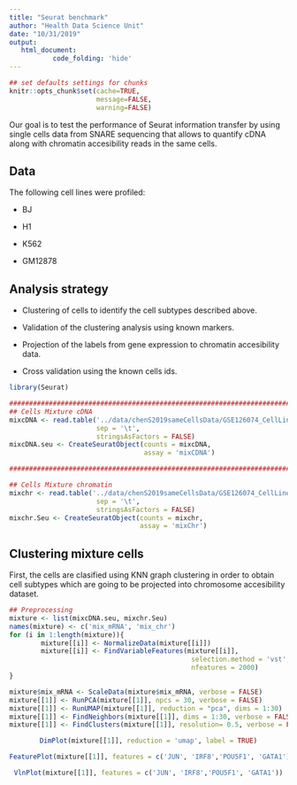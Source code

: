 ```yaml
---
title: "Seurat benchmark"
author: "Health Data Science Unit"
date: "10/31/2019"
output: 
   html_document:
           code_folding: 'hide'
---
```



```r
## set defaults settings for chunks
knitr::opts_chunk$set(cache=TRUE, 
                      message=FALSE, 
                      warning=FALSE)
```

Our goal is to test the performance of Seurat information transfer by using single cells
data from SNARE sequencing that allows to quantify cDNA along with chromatin accesibility
reads in the same cells.

## Data

The following cell lines were profiled:

* BJ

* H1

* K562

* GM12878


## Analysis strategy

* Clustering of cells to identify the cell subtypes described above.

* Validation of the clustering analysis using known markers.

* Projection of the labels from gene expression to chromatin accesibility data.

* Cross validation using the known cells ids.


```r
library(Seurat)

##############################################################################################
## Cells Mixture cDNA
mixcDNA <- read.table('../data/chenS2019sameCellsData/GSE126074_CellLineMixture_SNAREseq_cDNA_counts.tsv',
                      sep = '\t',
                      stringsAsFactors = FALSE) 
mixcDNA.seu <- CreateSeuratObject(counts = mixcDNA, 
                                  assay = 'mixCDNA')

##############################################################################################

## Cells Mixture chromatin
mixchr <- read.table('../data/chenS2019sameCellsData/GSE126074_CellLineMixture_SNAREseq_chromatin_counts.tsv',
                      sep = '\t',
                      stringsAsFactors = FALSE) 
mixchr.Seu <- CreateSeuratObject(counts = mixchr,
                                 assay = 'mixChr')

```

## Clustering mixture cells

First, the cells are clasified using KNN graph clustering in order to obtain cell subtypes which
are going to be projected into chromosome accesibility dataset.

```r
## Preprocessing
mixture <- list(mixcDNA.seu, mixchr.Seu)
names(mixture) <- c('mix_mRNA', 'mix_chr')
for (i in 1:length(mixture)){
        mixture[[i]] <- NormalizeData(mixture[[i]])
        mixture[[i]] <- FindVariableFeatures(mixture[[i]], 
                                              selection.method = 'vst',
                                              nfeatures = 2000)
}
```

```r
mixture$mix_mRNA <- ScaleData(mixture$mix_mRNA, verbose = FALSE)
mixture[[1]] <- RunPCA(mixture[[1]], npcs = 30, verbose = FALSE)
mixture[[1]] <- RunUMAP(mixture[[1]], reduction = "pca", dims = 1:30)
mixture[[1]] <- FindNeighbors(mixture[[1]], dims = 1:30, verbose = FALSE)
mixture[[1]] <- FindClusters(mixture[[1]], resolution= 0.5, verbose = FALSE)
```

<center>
```r
DimPlot(mixture[[1]], reduction = 'umap', label = TRUE)
``` 

```r
FeaturePlot(mixture[[1]], features = c('JUN', 'IRF8','POU5F1', 'GATA1'))
```

```r
VlnPlot(mixture[[1]], features = c('JUN', 'IRF8','POU5F1', 'GATA1'))
```